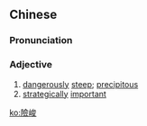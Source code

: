 {{also|险峻}}
==Chinese==
{{zh-forms|s=险峻}}

===Pronunciation===
{{zh-pron
|m=xiǎnjùn
|c=him2 zeon3
|mn=qz,xm,zz:hiám-chùn
|cat=a
}}

===Adjective===
{{zh-adj}}

# [[dangerously]] [[steep]]; [[precipitous]]
# [[strategically]] [[important]]

[[ko:險峻]]